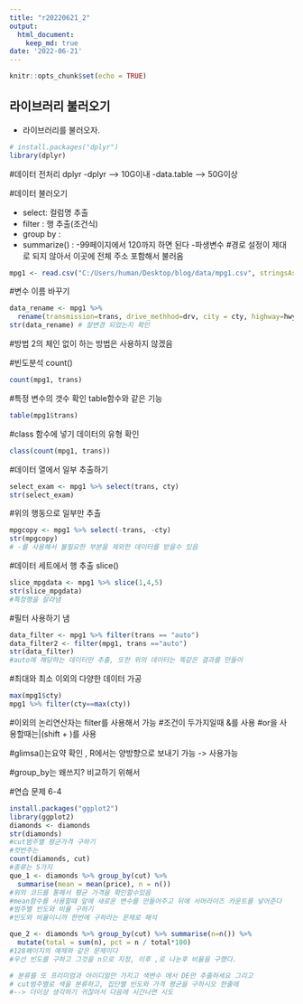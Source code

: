 ```yaml
---
title: "r20220621_2"
output:
  html_document:
    keep_md: true
date: '2022-06-21'
---
```


```r
knitr::opts_chunk$set(echo = TRUE)
```


## 라이브러리 불러오기
- 라이브러리를 불러오자. 

```r
# install.packages("dplyr")
library(dplyr)
```

#데이터 전처리 dplyr
-dplyr --> 10G이내
-data.table --> 50G이상

#데이터 불러오기

- select: 컬럼명 추출
- filter : 행 추출(조건식)
- group by :
- summarize() :
-99페이지에서 120까지 하면 된다
-파생변수
#경로 설정이 제대로 되지 않아서 이곳에 전체 주소 포함해서 불러옴
```r
mpg1 <- read.csv("C:/Users/human/Desktop/blog/data/mpg1.csv", stringsAsFactors = F)
```

#변수 이름 바꾸기

```r
data_rename <- mpg1 %>% 
  rename(transmission=trans, drive_methhod=drv, city = cty, highway=hwy)#줄임말 변수들을 풀어서 이름 변경
str(data_rename) # 잘변경 되었는지 확인
```

#방법 2의 체인 없이 하는 방법은 사용하지 않겠음

#빈도분석 count()

```r
count(mpg1, trans)
```

#특정 변수의 갯수 확인 table함수와 같은 기능

```r
table(mpg1$trans)
```

#class 함수에 넣기 데이터의 유형 확인

```r
class(count(mpg1, trans))
```

#데이터 열에서 일부 추출하기

```r
select_exam <- mpg1 %>% select(trans, cty)
str(select_exam)
```

#위의 행동으로 일부만 추출

```r
mpgcopy <- mpg1 %>% select(-trans, -cty)
str(mpgcopy)
# -를 사용해서 불필요한 부분을 제외한 데이터를 받을수 있음
```


#데이터 세트에서 행 추출 slice()

```r
slice_mpgdata <- mpg1 %>% slice(1,4,5)
str(slice_mpgdata)
#특정행을 잘라냄
```

#필터 사용하기
냄
```r
data_filter <- mpg1 %>% filter(trans == "auto")
data_filter2 <- filter(mpg1, trans =="auto")
str(data_filter)
#auto에 해당하는 데이터만 추출, 또한 위의 데이터는 똑같은 결과를 만들어
```

#최대와 최소 이외의 다양한 데이터 가공

```r
max(mpg1$cty)
mpg1 %>% filter(cty==max(cty))
```

#이외의 논리연산자는 filter를 사용해서 가능
#조건이 두가지일때 &를 사용
#or을 사용할때는|(shift + \)를 사용

#glimsa()는요약 확인 , R에서는 양방향으로 보내기 가능 -> 사용가능

#group_by는 왜쓰지? 비교하기 위해서

#연습 문제 6-4
```r
install.packages("ggplot2")
library(ggplot2)
diamonds <- diamonds
str(diamonds)
#cut범주별 평균가격 구하기
#컷번주는
count(diamonds, cut)
#종류는 5가지
que_1 <- diamonds %>% group_by(cut) %>% 
  summarise(mean = mean(price), n = n())
#위의 코드를 통해서 평균 가격을 확인할수있음
#mean함수를 사용할때 앞에 새로운 변수를 만들어주고 뒤에 서머라이즈 카운트를 넣어준다
#범주별 빈도와 비율 구하기
#빈도와 비율이니까 한번에 구하라는 문제로 해석

que_2 <- diamonds %>% group_by(cut) %>% summarise(n=n()) %>% 
  mutate(total = sum(n), pct = n / total*100)
#128페이지의 예제와 같은 문제이다
#우선 빈도를 구하고 그것을 n으로 지정, 이후 ,로 나눈후 비율을 구했다.

# 분류를 또 프리미엄과 아이디얼만 가지고 색변수 에서 DE만 추출하세요 그리고
# cut범주별로 색을 분류하고, 집단별 빈도와 가격 평균을 구하시오 한줄에
#--> 더이상 생각하기 귀찮아서 다음에 시간나면 시도

```



